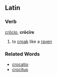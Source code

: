 ==Latin==
===Verb===
[[crocio|crōcio]], '''crōcīre'''

#to [[croak]] like a [[raven]]
===Related Words===
*[[crocatio]]
*[[crocitus]]